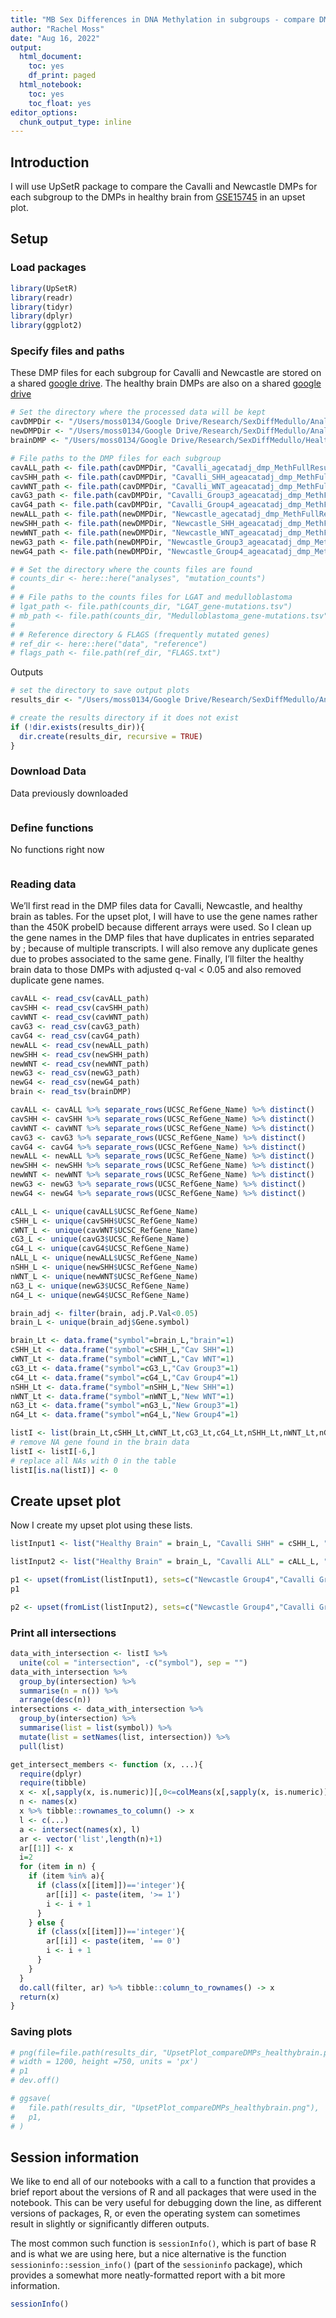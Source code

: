 ```yaml
---
title: "MB Sex Differences in DNA Methylation in subgroups - compare DMPs to healthy brain"
author: "Rachel Moss"
date: "Aug 16, 2022"
output:
  html_document:
    toc: yes
    df_print: paged
  html_notebook:
    toc: yes
    toc_float: yes
editor_options:
  chunk_output_type: inline
---
```


## Introduction

I will use UpSetR package to compare the Cavalli and Newcastle DMPs for each subgroup to the DMPs in healthy brain from  [GSE15745](https://www.ncbi.nlm.nih.gov/geo/query/acc.cgi?acc=GSE15745)
in an upset plot. 

## Setup

### Load packages

```r
library(UpSetR)
library(readr)
library(tidyr)
library(dplyr)
library(ggplot2)
```

### Specify files and paths

These DMP files for each subgroup for Cavalli and Newcastle are stored on a shared [google drive](https://drive.google.com/drive/folders/1MtKqg-v7USwvqbHVqPo_RiIwcu5O9nkb?usp=sharing).
The healthy brain DMPs are also on a shared [google drive](https://drive.google.com/drive/folders/1so_iPCp3Q4MlN-iAuQtimCt5-IzDYpDs?usp=sharing)

```r
# Set the directory where the processed data will be kept
cavDMPDir <- "/Users/moss0134/Google Drive/Research/SexDiffMedullo/Analysis_RMM_new/Results/Cavalli"
newDMPDir <- "/Users/moss0134/Google Drive/Research/SexDiffMedullo/Analysis_RMM_new/Results/Newcastle"
brainDMP <- "/Users/moss0134/Google Drive/Research/SexDiffMedullo/Healthy Brain /GSE15745/GSE15745.top.table.CRBLM_M-F_withCHR.tsv"

# File paths to the DMP files for each subgroup
cavALL_path <- file.path(cavDMPDir, "Cavalli_agecatadj_dmp_MethFullResults.csv")
cavSHH_path <- file.path(cavDMPDir, "Cavalli_SHH_ageacatadj_dmp_MethFullResults.csv")
cavWNT_path <- file.path(cavDMPDir, "Cavalli_WNT_ageacatadj_dmp_MethFullResults.csv")
cavG3_path <- file.path(cavDMPDir, "Cavalli_Group3_ageacatadj_dmp_MethFullResults.csv")
cavG4_path <- file.path(cavDMPDir, "Cavalli_Group4_ageacatadj_dmp_MethFullResults.csv")
newALL_path <- file.path(newDMPDir, "Newcastle_agecatadj_dmp_MethFullResults.csv")
newSHH_path <- file.path(newDMPDir, "Newcastle_SHH_ageacatadj_dmp_MethFullResults.csv")
newWNT_path <- file.path(newDMPDir, "Newcastle_WNT_ageacatadj_dmp_MethFullResults.csv")
newG3_path <- file.path(newDMPDir, "Newcastle_Group3_ageacatadj_dmp_MethFullResults.csv")
newG4_path <- file.path(newDMPDir, "Newcastle_Group4_ageacatadj_dmp_MethFullResults.csv")

# # Set the directory where the counts files are found
# counts_dir <- here::here("analyses", "mutation_counts")
# 
# # File paths to the counts files for LGAT and medulloblastoma
# lgat_path <- file.path(counts_dir, "LGAT_gene-mutations.tsv")
# mb_path <- file.path(counts_dir, "Medulloblastoma_gene-mutations.tsv")
# 
# # Reference directory & FLAGS (frequently mutated genes)
# ref_dir <- here::here("data", "reference")
# flags_path <- file.path(ref_dir, "FLAGS.txt")
```

Outputs
```r
# set the directory to save output plots
results_dir <- "/Users/moss0134/Google Drive/Research/SexDiffMedullo/Analysis_RMM_new/Results/compareDMPs"

# create the results directory if it does not exist
if (!dir.exists(results_dir)){
  dir.create(results_dir, recursive = TRUE)
}
```

### Download Data
Data previously downloaded

```r

```

### Define functions
No functions right now

```r

```

### Reading data

We'll first read in the DMP files data for Cavalli, Newcastle, and healthy brain as tables. For the upset plot, I will have to use the gene names rather than the 450K probeID because different arrays were used. So I clean up the gene names in the DMP files that have duplicates in entries separated by ; because of multiple transcripts. I will also remove any duplicate genes due to probes associated to the same gene. Finally, I'll filter the healthy brain data to those DMPs with adjusted q-val < 0.05 and also removed duplicate gene names.

```r
cavALL <- read_csv(cavALL_path)
cavSHH <- read_csv(cavSHH_path)
cavWNT <- read_csv(cavWNT_path)
cavG3 <- read_csv(cavG3_path)
cavG4 <- read_csv(cavG4_path)
newALL <- read_csv(newALL_path)
newSHH <- read_csv(newSHH_path)
newWNT <- read_csv(newWNT_path)
newG3 <- read_csv(newG3_path)
newG4 <- read_csv(newG4_path)
brain <- read_tsv(brainDMP)

cavALL <- cavALL %>% separate_rows(UCSC_RefGene_Name) %>% distinct()
cavSHH <- cavSHH %>% separate_rows(UCSC_RefGene_Name) %>% distinct()
cavWNT <- cavWNT %>% separate_rows(UCSC_RefGene_Name) %>% distinct()
cavG3 <- cavG3 %>% separate_rows(UCSC_RefGene_Name) %>% distinct()
cavG4 <- cavG4 %>% separate_rows(UCSC_RefGene_Name) %>% distinct()
newALL <- newALL %>% separate_rows(UCSC_RefGene_Name) %>% distinct()
newSHH <- newSHH %>% separate_rows(UCSC_RefGene_Name) %>% distinct()
newWNT <- newWNT %>% separate_rows(UCSC_RefGene_Name) %>% distinct()
newG3 <- newG3 %>% separate_rows(UCSC_RefGene_Name) %>% distinct()
newG4 <- newG4 %>% separate_rows(UCSC_RefGene_Name) %>% distinct()

cALL_L <- unique(cavALL$UCSC_RefGene_Name)
cSHH_L <- unique(cavSHH$UCSC_RefGene_Name)
cWNT_L <- unique(cavWNT$UCSC_RefGene_Name)
cG3_L <- unique(cavG3$UCSC_RefGene_Name)
cG4_L <- unique(cavG4$UCSC_RefGene_Name)
nALL_L <- unique(newALL$UCSC_RefGene_Name)
nSHH_L <- unique(newSHH$UCSC_RefGene_Name)
nWNT_L <- unique(newWNT$UCSC_RefGene_Name)
nG3_L <- unique(newG3$UCSC_RefGene_Name)
nG4_L <- unique(newG4$UCSC_RefGene_Name)

brain_adj <- filter(brain, adj.P.Val<0.05)
brain_L <- unique(brain_adj$Gene.symbol)

brain_Lt <- data.frame("symbol"=brain_L,"brain"=1)
cSHH_Lt <- data.frame("symbol"=cSHH_L,"Cav SHH"=1)
cWNT_Lt <- data.frame("symbol"=cWNT_L,"Cav WNT"=1)
cG3_Lt <- data.frame("symbol"=cG3_L,"Cav Group3"=1)
cG4_Lt <- data.frame("symbol"=cG4_L,"Cav Group4"=1)
nSHH_Lt <- data.frame("symbol"=nSHH_L,"New SHH"=1)
nWNT_Lt <- data.frame("symbol"=nWNT_L,"New WNT"=1)
nG3_Lt <- data.frame("symbol"=nG3_L,"New Group3"=1)
nG4_Lt <- data.frame("symbol"=nG4_L,"New Group4"=1)

listI <- list(brain_Lt,cSHH_Lt,cWNT_Lt,cG3_Lt,cG4_Lt,nSHH_Lt,nWNT_Lt,nG3_Lt,nG4_Lt) %>% purrr::reduce(full_join, by = "symbol")
# remove NA gene found in the brain data
listI <- listI[-6,]
# replace all NAs with 0 in the table
listI[is.na(listI)] <- 0

```

## Create upset plot
Now I create my upset plot using these lists.
```r
listInput1 <- list("Healthy Brain" = brain_L, "Cavalli SHH" = cSHH_L, "Cavalli WNT" = cWNT_L, "Cavalli Group3" = cG3_L, "Cavalli Group4" = cG4_L, "Newcastle SHH" = nSHH_L, "Newcastle WNT" = nWNT_L, "Newcastle Group3" = nG3_L, "Newcastle Group4" = nG4_L)

listInput2 <- list("Healthy Brain" = brain_L, "Cavalli ALL" = cALL_L, "Cavalli SHH" = cSHH_L, "Cavalli WNT" = cWNT_L, "Cavalli Group3" = cG3_L, "Cavalli Group4" = cG4_L, "Newcastle ALL" = nALL_L, "Newcastle SHH" = nSHH_L, "Newcastle WNT" = nWNT_L, "Newcastle Group3" = nG3_L, "Newcastle Group4" = nG4_L)

p1 <- upset(fromList(listInput1), sets=c("Newcastle Group4","Cavalli Group4","Newcastle Group3","Cavalli Group3","Newcastle WNT","Cavalli WNT","Newcastle SHH","Cavalli SHH", "Healthy Brain"), order.by="degree", keep.order=TRUE, mb.ratio = c(0.55, 0.45),text.scale = c(1.3, 1.3, 1, 1, 2, 1.3))
p1

p2 <- upset(fromList(listInput2), sets=c("Newcastle Group4","Cavalli Group4","Newcastle Group3","Cavalli Group3","Newcastle WNT","Cavalli WNT","Newcastle SHH","Cavalli SHH", "Newcastle ALL","Cavalli ALL","Healthy Brain"), order.by="degree", keep.order=TRUE)


```


### Print all intersections

```r
data_with_intersection <- listI %>%
  unite(col = "intersection", -c("symbol"), sep = "")
data_with_intersection %>%
  group_by(intersection) %>%
  summarise(n = n()) %>%
  arrange(desc(n))
intersections <- data_with_intersection %>%
  group_by(intersection) %>%
  summarise(list = list(symbol)) %>%
  mutate(list = setNames(list, intersection)) %>%
  pull(list)

get_intersect_members <- function (x, ...){
  require(dplyr)
  require(tibble)
  x <- x[,sapply(x, is.numeric)][,0<=colMeans(x[,sapply(x, is.numeric)],na.rm=T) & colMeans(x[,sapply(x, is.numeric)],na.rm=T)<=1]
  n <- names(x)
  x %>% tibble::rownames_to_column() -> x
  l <- c(...)
  a <- intersect(names(x), l)
  ar <- vector('list',length(n)+1)
  ar[[1]] <- x
  i=2
  for (item in n) {
    if (item %in% a){
      if (class(x[[item]])=='integer'){
        ar[[i]] <- paste(item, '>= 1')
        i <- i + 1
      }
    } else {
      if (class(x[[item]])=='integer'){
        ar[[i]] <- paste(item, '== 0')
        i <- i + 1
      }
    }
  }
  do.call(filter, ar) %>% tibble::column_to_rownames() -> x
  return(x)
}

```


### Saving plots

```r
# png(file=file.path(results_dir, "UpsetPlot_compareDMPs_healthybrain.png"),
# width = 1200, height =750, units = 'px')
# p1
# dev.off()

# ggsave(
#   file.path(results_dir, "UpsetPlot_compareDMPs_healthybrain.png"),
#   p1,
# )

```


## Session information

We like to end all of our notebooks with a call to a function that provides a brief report about the versions of R and all packages that were used in the notebook.
This can be very useful for debugging down the line, as different versions of packages, R, or even the operating system can sometimes result in slightly or significantly differen outputs.

The most common such function is `sessionInfo()`, which is part of base R and is what we are using here, but a nice alternative is the function `sessioninfo::session_info()` (part of the `sessioninfo` package), which provides a somewhat more neatly-formatted report with a bit more information.

```r
sessionInfo()
```
